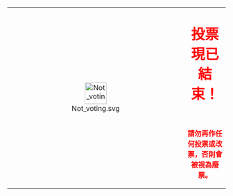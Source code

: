 {| class="messagebox standard-talk" style="border: 1px solid #CC9999; background-color: #FFCCCC;"
|-
| align="center" rowspan="2"| [[File:Not voting.svg|50px|link=]]
| align="center" width="100%" style="color: red; font-size:200%;" | '''投票現已結束！'''
|-
| align="center" width="100%" style="color: red; font-size:100%;" | '''請勿再作任何投票或改票，否則會被視為廢票。'''
|}